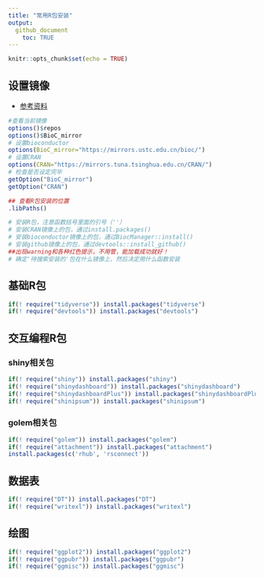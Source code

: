 ```yaml
---
title: "常用R包安装"
output: 
  github_document
    toc: TRUE
---
```


```r
knitr::opts_chunk$set(echo = TRUE)
```

## 设置镜像
- [参考资料](https://www.jianshu.com/p/51bf8e134539)

```r
#查看当前镜像
options()$repos 
options()$BioC_mirror
# 设置bioconductor
options(BioC_mirror="https://mirrors.ustc.edu.cn/bioc/")
# 设置CRAN
options(CRAN="https://mirrors.tuna.tsinghua.edu.cn/CRAN/")
# 检查是否设定完毕
getOption("BioC_mirror")
getOption("CRAN")

## 查看R包安装的位置
.libPaths()

# 安装R包，注意函数括号里面的引号（''）
# 安装CRAN镜像上的包，通过install.packages()
# 安装bioconductor镜像上的包，通过BiocManager::install()
# 安装github镜像上的包，通过devtools::install_github()
##出现warning和各种红色提示，不用管，能加载成功就好！
# 确定'待搜索安装的'包在什么镜像上，然后决定用什么函数安装
```

## 基础R包

```r
if(! require("tidyverse")) install.packages("tidyverse")
if(! require("devtools")) install.packages("devtools")
```

## 交互编程R包
### shiny相关包

```r
if(! require("shiny")) install.packages("shiny")
if(! require("shinydashboard")) install.packages("shinydashboard")
if(! require("shinydashboardPlus")) install.packages("shinydashboardPlus")
if(! require("shinipsum")) install.packages("shinipsum")
```

### golem相关包

```r
if(! require("golem")) install.packages("golem")
if(! require("attachment")) install.packages("attachment")
install.packages(c('rhub', 'rsconnect'))
```

## 数据表
```r
if(! require("DT")) install.packages("DT")
if(! require("writexl")) install.packages("writexl")
```

## 绘图
```r
if(! require("ggplot2")) install.packages("ggplot2")
if(! require("ggpubr")) install.packages("ggpubr")
if(! require("ggmisc")) install.packages("ggmisc")
```


```r

```

